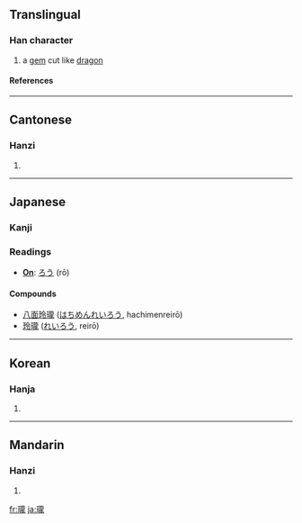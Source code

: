 {{see|珑}}
==Translingual==

===Han character===
{{Han char|rn=96|rad=玉|as=16|sn=20|four=1111<sub>1</sub>|canj=一土卜月心 (MGYBP)}}

# a [[gem]] cut like [[dragon]]

====References====
{{Han ref|kx=0745.110|dkj=21340|dj=1153.220|hdz=21145.210|uh=74CF|ud=29903|bh=C46E|bd=50286}}

----

==Cantonese==

===Hanzi===
{{yue-hanzi|jyut=|y=lung4}}

# {{defn|Cantonese}}

----

==Japanese==

===Kanji===

===Readings===
* '''[[On]]''': [[ろう]] (rō)

====Compounds====
{{rfc-level|Compounds at L4+ not in L3 POS section (AutoFormat would have corrected level of Readings)}}
*[[八面玲瓏]] ([[はちめんれいろう]], hachimenreirō)
*[[玲瓏]] ([[れいろう]], reirō)

----

==Korean==

===Hanja===
{{ko-hanja|hangeul=[[룡]]>[[용]]|eumhun=|rv=ryong>yong|mr=ryong>yong|y=lyong>yong}}

# {{defn|Korean}}

----

==Mandarin==

===Hanzi===
{{cmn-hanzi|sim=珑|pin=[[lóng]] ([[long2]])|wg=lung<sup>2</sup>}}

# {{defn|Mandarin}}

[[fr:瓏]]
[[ja:瓏]]